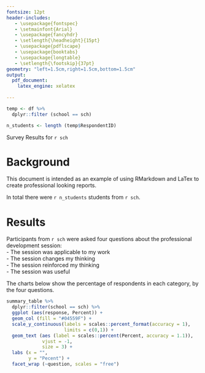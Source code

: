 ```yaml
---
fontsize: 12pt
header-includes:
   - \usepackage{fontspec}
   - \setmainfont{Arial}
   - \usepackage{fancyhdr}
   - \setlength{\headheight}{15pt}
   - \usepackage{pdflscape}
   - \usepackage{booktabs}
   - \usepackage{longtable}
   - \setlength{\footskip}{37pt}
geometry: "left=1.5cm,right=1.5cm,bottom=1.5cm"
output: 
  pdf_document:
    latex_engine: xelatex
    
---
```


```r

temp <- df %>% 
  dplyr::filter (school == sch)

n_students <- length (temp$RespondentID)

```

\thispagestyle{empty}
\pagestyle{fancy}
\rhead{Introduction to RMarkdown} <!-- Short title of Report -->
\lhead{}
\rfoot{\thepage}
\cfoot{\includegraphics[width = 1cm]{images/hex-rmarkdown}}

\begin{minipage}[]{0.3\textwidth}
\includegraphics[width = 4cm]{images/hex-rmarkdown}
\end{minipage}
\begin{minipage}[]{0.7\textwidth}
%%% <!-- Title of Report-->
\LARGE {Introduction to RMarkdown}\\
%%% <!-- Title of Report Line 2-->
\Large{Laurier Summer Institute of Research Methods}\\
\Large{`r Sys.Date()`}\\
\end{minipage}
\vspace{2cm}
\LARGE
Survey Results for `r sch`
\raggedright  <!--removes hyphenation  -->
\vspace{0.5cm}

\newpage

\tableofcontents

\newpage

\normalsize
# Background
This document is intended as an example of using RMarkdown and LaTex to create professional looking reports.   

In total there were `r n_students` students from `r sch`. 


# Results

Participants from `r sch` were asked four questions about the professional development session:  
- The session was applicable to my work  
- The session changes my thinking  
- The session reinforced my thinking  
- The session was useful  

The charts below show the percentage of respondents in each category, by the four questions. 
```r
summary_table %>% 
  dplyr::filter(school == sch) %>% 
  ggplot (aes(response, Percent)) + 
  geom_col (fill = "#04559F") + 
  scale_y_continuous(labels = scales::percent_format(accuracy = 1),
                     limits = c(0,1)) + 
  geom_text (aes (label = scales::percent(Percent, accuracy = 1.1)),
             vjust = -1,
             size = 3) +
  labs (x = "", 
        y = "Pecent") + 
  facet_wrap (~question, scales = "free")
```
